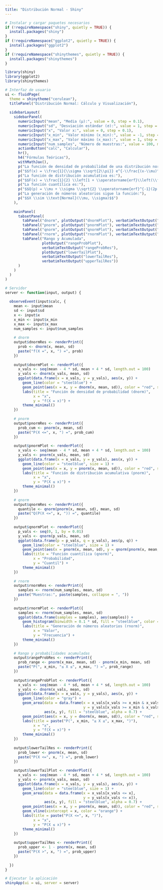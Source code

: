 ```yaml
---
title: "Distribución Normal - Shiny"
---
```


```r
# Instalar y cargar paquetes necesarios
if (!requireNamespace("shiny", quietly = TRUE)) {
  install.packages("shiny")
}
if (!requireNamespace("ggplot2", quietly = TRUE)) {
  install.packages("ggplot2")
}
if (!requireNamespace("shinythemes", quietly = TRUE)) {
  install.packages("shinythemes")
}

library(shiny)
library(ggplot2)
library(shinythemes)

# Interfaz de usuario
ui <- fluidPage(
  theme = shinytheme("cerulean"),
  titlePanel("Distribución Normal: Cálculo y Visualización"),
  
  sidebarLayout(
    sidebarPanel(
      numericInput("mean", "Media (μ):", value = 0, step = 0.1),
      numericInput("sd", "Desviación estándar (σ):", value = 1, step = 0.1),
      numericInput("x", "Valor x:", value = 0, step = 0.1),
      numericInput("x_min", "Valor mínimo (x_min):", value = -1, step = 0.1),
      numericInput("x_max", "Valor máximo (x_max):", value = 1, step = 0.1),
      numericInput("num_samples", "Número de muestras:", value = 100, min = 1, step = 1),
      actionButton("calc", "Calcular"),
      hr(),
      h4("Fórmulas Teóricas"),
      withMathJax(),
      p("La función de densidad de probabilidad de una distribución normal es:"),
      p("$$f(x) = \\frac{1}{\\sigma \\sqrt{2\\pi}} e^{-\\frac{(x-\\mu)^2}{2\\sigma^2}}$$"),
      p("La función de distribución acumulativa es:"),
      p("$$F(x) = \\frac{1}{2} \\left[1 + \\operatorname{erf}\\left(\\frac{x-\\mu}{\\sigma\\sqrt{2}}\\right)\\right]$$"),
      p("La función cuantílica es:"),
      p("$$Q(p) = \\mu + \\sigma \\sqrt{2} \\operatorname{erf}^{-1}(2p - 1)$$"),
      p("La generación de números aleatorios sigue la función:"),
      p("$$X \\sim \\text{Normal}(\\mu, \\sigma)$$")
    ),
    
    mainPanel(
      tabsetPanel(
        tabPanel("dnorm", plotOutput("dnormPlot"), verbatimTextOutput("dnormRes")),
        tabPanel("pnorm", plotOutput("pnormPlot"), verbatimTextOutput("pnormRes")),
        tabPanel("qnorm", plotOutput("qnormPlot"), verbatimTextOutput("qnormRes")),
        tabPanel("rnorm", plotOutput("rnormPlot"), verbatimTextOutput("rnormRes")),
        tabPanel("Rango y Acumulada", 
                 plotOutput("rangeProbPlot"), 
                 verbatimTextOutput("rangeProbRes"),
                 plotOutput("lowerTailPlot"), 
                 verbatimTextOutput("lowerTailRes"),
                 verbatimTextOutput("upperTailRes"))
      )
    )
  )
)

# Servidor
server <- function(input, output) {
  
  observeEvent(input$calc, {
    mean <- input$mean
    sd <- input$sd
    x <- input$x
    x_min <- input$x_min
    x_max <- input$x_max
    num_samples <- input$num_samples
    
    # dnorm
    output$dnormRes <- renderPrint({
      prob <- dnorm(x, mean, sd)
      paste("f(X =", x, ") =", prob)
    })
    
    output$dnormPlot <- renderPlot({
      x_vals <- seq(mean - 4 * sd, mean + 4 * sd, length.out = 100)
      y_vals <- dnorm(x_vals, mean, sd)
      ggplot(data.frame(x = x_vals, y = y_vals), aes(x, y)) +
        geom_line(color = "steelblue") +
        geom_point(aes(x = x, y = dnorm(x, mean, sd)), color = "red", size = 3) +
        labs(title = "Función de densidad de probabilidad (dnorm)",
             x = "x",
             y = "f(X = x)") +
        theme_minimal()
    })
    
    # pnorm
    output$pnormRes <- renderPrint({
      prob_cum <- pnorm(x, mean, sd)
      paste("P(X <=", x, ") =", prob_cum)
    })
    
    output$pnormPlot <- renderPlot({
      x_vals <- seq(mean - 4 * sd, mean + 4 * sd, length.out = 100)
      y_vals <- pnorm(x_vals, mean, sd)
      ggplot(data.frame(x = x_vals, y = y_vals), aes(x, y)) +
        geom_line(color = "steelblue", size = 1) +
        geom_point(aes(x = x, y = pnorm(x, mean, sd)), color = "red", size = 3) +
        labs(title = "Función de distribución acumulativa (pnorm)",
             x = "x",
             y = "P(X ≤ x)") +
        theme_minimal()
    })
    
    # qnorm
    output$qnormRes <- renderPrint({
      quantile <- qnorm(pnorm(x, mean, sd), mean, sd)
      paste("Q(P(X <=", x, ")) =", quantile)
    })
    
    output$qnormPlot <- renderPlot({
      p_vals <- seq(0, 1, by = 0.01)
      y_vals <- qnorm(p_vals, mean, sd)
      ggplot(data.frame(p = p_vals, q = y_vals), aes(p, q)) +
        geom_line(color = "steelblue", size = 1) +
        geom_point(aes(x = pnorm(x, mean, sd), y = qnorm(pnorm(x, mean, sd), mean, sd)), color = "red", size = 3) +
        labs(title = "Función cuantílica (qnorm)",
             x = "Probabilidad",
             y = "Cuantil") +
        theme_minimal()
    })
    
    # rnorm
    output$rnormRes <- renderPrint({
      samples <- rnorm(num_samples, mean, sd)
      paste("Muestras:", paste(samples, collapse = ", "))
    })
    
    output$rnormPlot <- renderPlot({
      samples <- rnorm(num_samples, mean, sd)
      ggplot(data.frame(samples = samples), aes(samples)) +
        geom_histogram(binwidth = 0.1 * sd, fill = "steelblue", color = "black") +
        labs(title = "Generación de números aleatorios (rnorm)",
             x = "Valor",
             y = "Frecuencia") +
        theme_minimal()
    })
    
    # Rango y probabilidades acumuladas
    output$rangeProbRes <- renderPrint({
      prob_range <- pnorm(x_max, mean, sd) - pnorm(x_min, mean, sd)
      paste("P(", x_min, "≤ X ≤", x_max, ") =", prob_range)
    })
    
    output$rangeProbPlot <- renderPlot({
      x_vals <- seq(mean - 4 * sd, mean + 4 * sd, length.out = 100)
      y_vals <- dnorm(x_vals, mean, sd)
      ggplot(data.frame(x = x_vals, y = y_vals), aes(x, y)) +
        geom_line(color = "gray") +
        geom_area(data = data.frame(x = x_vals[x_vals >= x_min & x_vals <= x_max], 
                                    y = y_vals[x_vals >= x_min & x_vals <= x_max]), 
                  aes(x, y), fill = "steelblue", alpha = 0.7) +
        geom_point(aes(x = x, y = dnorm(x, mean, sd)), color = "red", size = 3) +
        labs(title = paste("P(", x_min, "≤ X ≤", x_max, ")"),
             x = "x",
             y = "f(X = x)") +
        theme_minimal()
    })
    
    output$lowerTailRes <- renderPrint({
      prob_lower <- pnorm(x, mean, sd)
      paste("P(X <=", x, ") =", prob_lower)
    })
    
    output$lowerTailPlot <- renderPlot({
      x_vals <- seq(mean - 4 * sd, mean + 4 * sd, length.out = 100)
      y_vals <- pnorm(x_vals, mean, sd)
      ggplot(data.frame(x = x_vals, y = y_vals), aes(x, y)) +
        geom_line(color = "steelblue", size = 1) +
        geom_area(data = data.frame(x = x_vals[x_vals <= x], 
                                    y = y_vals[x_vals <= x]), 
                  aes(x, y), fill = "steelblue", alpha = 0.7) +
        geom_point(aes(x = x, y = pnorm(x, mean, sd)), color = "red", size = 3) +
        geom_vline(xintercept = x, color = "orange") +
        labs(title = paste("P(X <=", x, ")"),
             x = "x",
             y = "P(X ≤ x)") +
        theme_minimal()
    })
    
    output$upperTailRes <- renderPrint({
      prob_upper <- 1 - pnorm(x, mean, sd)
      paste("P(X >", x, ") =", prob_upper)
    })
    
  })
}

# Ejecutar la aplicación
shinyApp(ui = ui, server = server)

```

